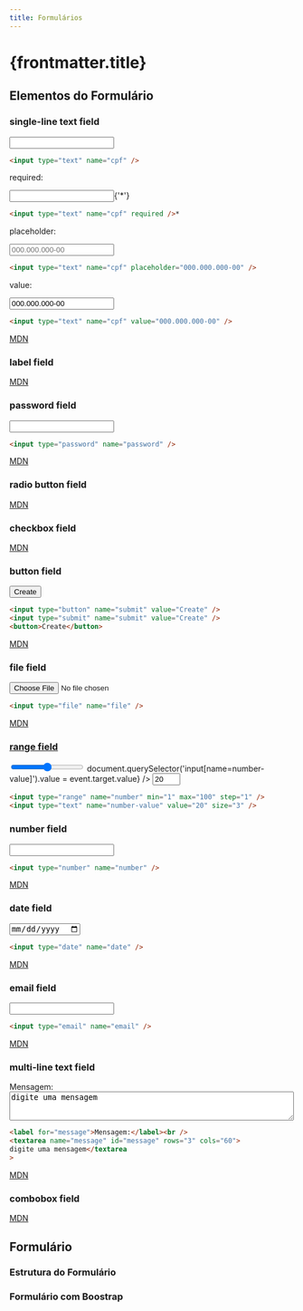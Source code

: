 ```yaml
---
title: Formulários
---
```



# {frontmatter.title}

## Elementos do Formulário

### single-line text field

<HtmlPreview>
  <input type="text" name="cpf" />
</HtmlPreview>

```html
<input type="text" name="cpf" />
```

required:

<HtmlPreview>
  <form>
    <input type="text" name="cpf" required />{'*'}
  </form>
</HtmlPreview>

```html
<input type="text" name="cpf" required />*
```

placeholder:

<HtmlPreview>
  <input type="text" name="cpf" placeholder="000.000.000-00" />
</HtmlPreview>

```html
<input type="text" name="cpf" placeholder="000.000.000-00" />
```

value:

<HtmlPreview>
  <input type="text" name="cpf" value="000.000.000-00" />
</HtmlPreview>

```html
<input type="text" name="cpf" value="000.000.000-00" />
```

[MDN](https://developer.mozilla.org/en-US/docs/Web/HTML/Element/input/text)

### label field

<HtmlPreview src="/codes/css/form/elements/label.html" />
<CodePreview src="/codes/css/form/elements/label.html" lang="html" />

[MDN](https://developer.mozilla.org/en-US/docs/Web/HTML/Element/label)

### password field

<HtmlPreview>
  <input type="password" name="password" />
</HtmlPreview>

```html
<input type="password" name="password" />
```

[MDN](https://developer.mozilla.org/en-US/docs/Web/HTML/Element/input/password)

### radio button field

<HtmlPreview src="/codes/css/form/elements/radioButton.html" />
<CodePreview src="/codes/css/form/elements/radioButton.html" lang="html" />

<HtmlPreview src="/codes/css/form/elements/radioButtonGroup.html" />
<CodePreview src="/codes/css/form/elements/radioButtonGroup.html" lang="html" />

[MDN](https://developer.mozilla.org/en-US/docs/Web/HTML/Element/input/radio)

### checkbox field

<HtmlPreview src="/codes/css/form/elements/checkbox.html" />
<CodePreview src="/codes/css/form/elements/checkbox.html" lang="html" />

<HtmlPreview src="/codes/css/form/elements/checkboxGroup.html" />
<CodePreview src="/codes/css/form/elements/checkboxGroup.html" lang="html" />

[MDN](https://developer.mozilla.org/en-US/docs/Web/HTML/Element/input/checkbox)

### button field

<HtmlPreview>
  <button class="border border-slate-400 bg-gray-100 rounded px-2">Create</button>
</HtmlPreview>

```html
<input type="button" name="submit" value="Create" />
<input type="submit" name="submit" value="Create" />
<button>Create</button>
```

[MDN](https://developer.mozilla.org/en-US/docs/Web/HTML/Element/input/button)

### file field

<HtmlPreview>
  <input type="file" name="file" />
</HtmlPreview>

```html
<input type="file" name="file" />
```

[MDN](https://developer.mozilla.org/en-US/docs/Web/HTML/Element/input/file)

### [range field](https://developer.mozilla.org/en-US/docs/Web/HTML/Element/input/range)

<HtmlPreview>
  <input type="range" name="number" min="1" max="99" step="1" onInput={(event) => document.querySelector('input[name=number-value]').value = event.target.value} />
  <input type="text" name="number-value" value="20" size="3" />
</HtmlPreview>

```html
<input type="range" name="number" min="1" max="100" step="1" />
<input type="text" name="number-value" value="20" size="3" />
```

### number field

<HtmlPreview>
  <form>
    <input type="number" name="number" />
  </form>
</HtmlPreview>

```html
<input type="number" name="number" />
```

[MDN](https://developer.mozilla.org/en-US/docs/Web/HTML/Element/input/number)

### date field

<HtmlPreview>
  <form>
    <input type="date" name="date" />
  </form>
</HtmlPreview>

```html
<input type="date" name="date" />
```

[MDN](https://developer.mozilla.org/en-US/docs/Web/HTML/Element/input/date)

### email field

<HtmlPreview>
  <form>
    <input type="email" name="email" />
  </form>
</HtmlPreview>

```html
<input type="email" name="email" />
```

[MDN](https://developer.mozilla.org/en-US/docs/Web/HTML/Element/input/email)

### multi-line text field

<HtmlPreview>
  <label for="message">Mensagem:</label><br />
  <textarea name="message" id="message" rows="3" cols="60">digite uma mensagem</textarea>
</HtmlPreview>

```html
<label for="message">Mensagem:</label><br />
<textarea name="message" id="message" rows="3" cols="60">
digite uma mensagem</textarea
>
```

[MDN](https://developer.mozilla.org/en-US/docs/Web/HTML/Element/textarea)

### combobox field

<HtmlPreview src="/codes/css/form/elements/select.html" />
<CodePreview src="/codes/css/form/elements/select.html" lang="html" />

[MDN](https://developer.mozilla.org/en-US/docs/Web/HTML/Element/select)

## Formulário

### Estrutura do Formulário


<CodeHtmlCssPreview src="/codes/css/form/simple-form" />

### Formulário com Boostrap

<CodeHtmlCssPreview src="/codes/css/form/bootstrap-form" />

<CodeHtmlCssPreview src="/codes/css/form/bootstrap-grid-form" />
